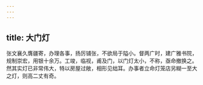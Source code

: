 ```yaml
---
---
---
```

title: 大门灯
---



张文襄久膺疆寄，办理各事，扬厉铺张，不欲局于隘小。督两广时，建广雅书院，规制崇宏，用银十余万。工竣，临视，甫及门，以门灯太小，不称，亟命撤换之。然其实灯已非常伟大，特以房屋过敞，相形见绌耳。办事者立命灯笼店另糊一至大之灯，则高二丈有奇。